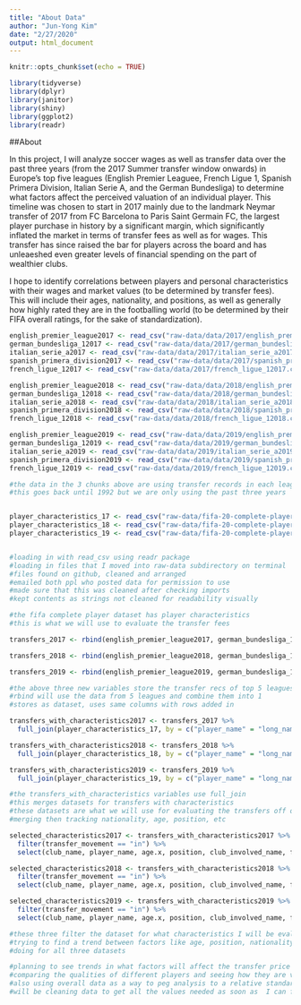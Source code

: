 ```yaml
---
title: "About Data"
author: "Jun-Yong Kim"
date: "2/27/2020"
output: html_document
---
```


```r
knitr::opts_chunk$set(echo = TRUE)

library(tidyverse)
library(dplyr)
library(janitor)
library(shiny)
library(ggplot2)
library(readr)

```

##About

In this project, I will analyze soccer wages as well as transfer data over the past three years (from the 2017 Summer transfer window onwards) in Europe's top five leagues (English Premier Leaguee, French Ligue 1, Spanish Primera Division, Italian Serie A, and the German Bundesliga) to determine what factors affect the perceived valuation of an individual player. This timeline was chosen to start in 2017 mainly due to the landmark Neymar transfer of 2017 from FC Barcelona to Paris Saint Germain FC, the largest player purchase in history by a significant margin, which significantly inflated the market in terms of transfer fees as well as for wages. This transfer has since raised the bar for players across the board and has unleaeshed even greater levels of financial spending on the part of wealthier clubs. 

I hope to identify correlations between players and personal characteristics with their wages and market values (to be determined by transfer fees). This will include their ages, nationality, and positions, as well as generally how highly rated they are in the footballing world (to be determined by their FIFA overall ratings, for the sake of standardization). 



```r

english_premier_league2017 <- read_csv("raw-data/data/2017/english_premier_league2017.csv")
german_bundesliga_12017 <- read_csv("raw-data/data/2017/german_bundesliga_12017.csv")
italian_serie_a2017 <- read_csv("raw-data/data/2017/italian_serie_a2017.csv")
spanish_primera_division2017 <- read_csv("raw-data/data/2017/spanish_primera_division2017.csv")
french_ligue_12017 <- read_csv("raw-data/data/2017/french_ligue_12017.csv")

english_premier_league2018 <- read_csv("raw-data/data/2018/english_premier_league2018.csv")
german_bundesliga_12018 <- read_csv("raw-data/data/2018/german_bundesliga_12018.csv")
italian_serie_a2018 <- read_csv("raw-data/data/2018/italian_serie_a2018.csv")
spanish_primera_division2018 <- read_csv("raw-data/data/2018/spanish_primera_division2018.csv")
french_ligue_12018 <- read_csv("raw-data/data/2018/french_ligue_12018.csv")

english_premier_league2019 <- read_csv("raw-data/data/2019/english_premier_league2019.csv")
german_bundesliga_12019 <- read_csv("raw-data/data/2019/german_bundesliga_12019.csv")
italian_serie_a2019 <- read_csv("raw-data/data/2019/italian_serie_a2019.csv")
spanish_primera_division2019 <- read_csv("raw-data/data/2019/spanish_primera_division2019.csv")
french_ligue_12019 <- read_csv("raw-data/data/2019/french_ligue_12019.csv")

#the data in the 3 chunks above are using transfer records in each league of Europe 
#this goes back until 1992 but we are only using the past three years 


player_characteristics_17 <- read_csv("raw-data/fifa-20-complete-player-dataset/players_18.csv")
player_characteristics_18 <- read_csv("raw-data/fifa-20-complete-player-dataset/players_19.csv")
player_characteristics_19 <- read_csv("raw-data/fifa-20-complete-player-dataset/players_20.csv")


#loading in with read_csv using readr package
#loading in files that I moved into raw-data subdirectory on terminal
#files found on github, cleaned and arranged
#emailed both ppl who posted data for permission to use 
#made sure that this was cleaned after checking imports
#kept contents as strings not cleaned for readability visually

#the fifa complete player dataset has player characteristics
#this is what we will use to evaluate the transfer fees 

```
```r

transfers_2017 <- rbind(english_premier_league2017, german_bundesliga_12017, italian_serie_a2017, spanish_primera_division2017, french_ligue_12017)

transfers_2018 <- rbind(english_premier_league2018, german_bundesliga_12018, italian_serie_a2018, spanish_primera_division2018, french_ligue_12018)

transfers_2019 <- rbind(english_premier_league2019, german_bundesliga_12019, italian_serie_a2019, spanish_primera_division2019, french_ligue_12019)

#the above three new variables store the transfer recs of top 5 leagues
#rbind will use the data from 5 leagues and combine them into 1
#stores as dataset, uses same columns with rows added in 

transfers_with_characteristics2017 <- transfers_2017 %>% 
  full_join(player_characteristics_17, by = c("player_name" = "long_name"))

transfers_with_characteristics2018 <- transfers_2018 %>% 
  full_join(player_characteristics_18, by = c("player_name" = "long_name"))

transfers_with_characteristics2019 <- transfers_2019 %>% 
  full_join(player_characteristics_19, by = c("player_name" = "long_name"))

#the transfers_with_characteristics variables use full_join 
#this merges datasets for transfers with characteristics
#these datasets are what we will use for evaluating the transfers off of traits
#merging then tracking nationality, age, position, etc 

```

```r

selected_characteristics2017 <- transfers_with_characteristics2017 %>% 
  filter(transfer_movement == "in") %>% 
  select(club_name, player_name, age.x, position, club_involved_name, fee_cleaned, league_name, year, height_cm, weight_kg, nationality, overall, potential, wage_eur, player_positions, preferred_foot)

selected_characteristics2018 <- transfers_with_characteristics2018 %>% 
  filter(transfer_movement == "in") %>% 
  select(club_name, player_name, age.x, position, club_involved_name, fee_cleaned, league_name, year, height_cm, weight_kg, nationality, overall, potential, wage_eur, player_positions, preferred_foot)

selected_characteristics2019 <- transfers_with_characteristics2019 %>% 
  filter(transfer_movement == "in") %>% 
  select(club_name, player_name, age.x, position, club_involved_name, fee_cleaned, league_name, year, height_cm, weight_kg, nationality, overall, potential, wage_eur, player_positions, preferred_foot)

#these three filter the dataset for what characteristics I will be evaluating by
#trying to find a trend between factors like age, position, nationality, height/weight, etc and how they affect price
#doing for all three datasets 

#planning to see trends in what factors will affect the transfer price of a player
#comparing the qualities of different players and seeing how they are valued on the market
#also using overall data as a way to peg analysis to a relative standard
#will be cleaning data to get all the values needed as soon as  I can figure it out
```


